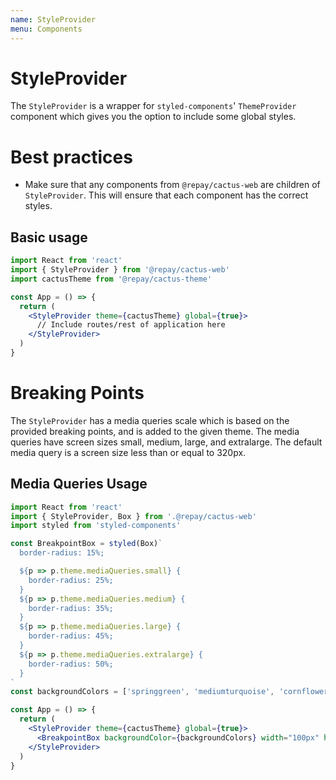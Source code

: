 ```yaml
---
name: StyleProvider
menu: Components
---
```



# StyleProvider

The `StyleProvider` is a wrapper for `styled-components`' `ThemeProvider` component which gives you the option to include some global styles.

# Best practices

- Make sure that any components from `@repay/cactus-web` are children of `StyleProvider`. This will ensure that each component has the correct styles.

## Basic usage

```jsx
import React from 'react'
import { StyleProvider } from '@repay/cactus-web'
import cactusTheme from '@repay/cactus-theme'

const App = () => {
  return (
    <StyleProvider theme={cactusTheme} global={true}>
      // Include routes/rest of application here
    </StyleProvider>
  )
}
```

# Breaking Points

The `StyleProvider` has a media queries scale which is based on the provided breaking points, and is added to the given theme. The media queries have screen sizes small, medium, large, and extralarge. The default media query is a screen size less than or equal to 320px.

## Media Queries Usage

```jsx
import React from 'react'
import { StyleProvider, Box } from '.@repay/cactus-web'
import styled from 'styled-components'

const BreakpointBox = styled(Box)`
  border-radius: 15%;

  ${p => p.theme.mediaQueries.small} {
    border-radius: 25%;
  }
  ${p => p.theme.mediaQueries.medium} {
    border-radius: 35%;
  }
  ${p => p.theme.mediaQueries.large} {
    border-radius: 45%;
  }
  ${p => p.theme.mediaQueries.extralarge} {
    border-radius: 50%;
  }
`
const backgroundColors = ['springgreen', 'mediumturquoise', 'cornflowerblue', 'thistle', 'pink']

const App = () => {
  return (
    <StyleProvider theme={cactusTheme} global={true}>
      <BreakpointBox backgroundColor={backgroundColors} width="100px" height="100px" />
    </StyleProvider>
  )
}
```

